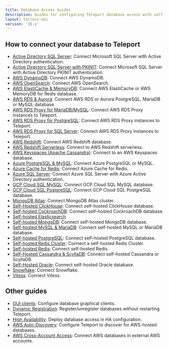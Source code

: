 ```yaml
---
title: Database Access Guides
description: Guides for configuring Teleport database access with self-hosted or cloud-hosted databases.
layout: tocless-doc
version: '15.x'
---
```


## How to connect your database to Teleport

- [Active Directory SQL Server](/docs/database-access/guides/sql-server-ad): Connect Microsoft SQL Server with Active Directory authentication.
- [Active Directory SQL Server with PKINIT](/docs/database-access/guides/sql-server-ad-pkinit): Connect Microsoft SQL Server with Active Directory PKINIT authentication.
- [AWS DynamoDB](/docs/database-access/guides/aws-dynamodb): Connect AWS DynamoDB.
- [AWS OpenSearch](/docs/database-access/guides/aws-opensearch): Connect AWS OpenSearch.
- [AWS ElastiCache & MemoryDB](/docs/database-access/guides/redis-aws): Connect AWS ElastiCache or AWS MemoryDB for Redis database.
- [AWS RDS & Aurora](/docs/database-access/guides/rds): Connect AWS RDS or Aurora PostgreSQL, MariaDB or MySQL database.
- [AWS RDS Proxy for MariaDB/MySQL](/docs/database-access/guides/rds-proxy-mysql): Connect AWS RDS Proxy instances to Teleport.
- [AWS RDS Proxy for PostgreSQL](/docs/database-access/guides/rds-proxy-postgres): Connect AWS RDS Proxy instances to Teleport.
- [AWS RDS Proxy for SQL Server](/docs/database-access/guides/rds-proxy-sqlserver): Connect AWS RDS Proxy instances to Teleport.
- [AWS Redshift](/docs/database-access/guides/postgres-redshift): Connect AWS Redshift database.
- [AWS Redshift Serverless](/docs/database-access/guides/redshift-serverless): Connect to AWS Redshift serverless.
- [AWS Keyspaces (Apache Cassandra)](/docs/database-access/guides/aws-cassandra-keyspaces): Connect to an AWS Keyspaces database.
- [Azure PostgreSQL & MySQL](/docs/database-access/guides/azure-postgres-mysql): Connect Azure PostgreSQL or MySQL.
- [Azure Cache for Redis](/docs/database-access/guides/azure-redis): Connect Azure Cache for Redis.
- [Azure SQL Server](/docs/database-access/guides/azure-sql-server-ad): Connect Azure SQL Server with Azure Active Directory authentication.
- [GCP Cloud SQL MySQL](/docs/database-access/guides/mysql-cloudsql): Connect GCP Cloud SQL MySQL database.
- [GCP Cloud SQL PostgreSQL](/docs/database-access/guides/postgres-cloudsql): Connect GCP Cloud SQL PostgreSQL database.
- [MongoDB Atlas](/docs/database-access/guides/mongodb-atlas): Connect MongoDB Atlas cluster.
- [Self-Hosted ClickHouse](/docs/database-access/guides/clickhouse-self-hosted): Connect self-hosted ClickHouse database.
- [Self-hosted CockroachDB](/docs/database-access/guides/cockroachdb-self-hosted): Connect self-hosted CockroachDB database.
- [Self-hosted Elasticsearch](/docs/database-access/guides/elastic)
- [Self-hosted MongoDB](/docs/database-access/guides/mongodb-self-hosted): Connect self-hosted MongoDB database.
- [Self-hosted MySQL & MariaDB](/docs/database-access/guides/mysql-self-hosted): Connect self-hosted MySQL or MariaDB database.
- [Self-hosted PostgreSQL](/docs/database-access/guides/postgres-self-hosted): Connect self-hosted PostgreSQL database.
- [Self-hosted Redis Cluster](/docs/database-access/guides/redis-cluster): Connect a self-hosted Redis Cluster.
- [Self-hosted Redis](/docs/database-access/guides/redis): Connect self-hosted Redis.
- [Self-Hosted Cassandra & ScyllaDB](/docs/database-access/guides/cassandra-self-hosted): Connect self-hosted Cassandra or ScyllaDB.
- [Self-Hosted Oracle](/docs/database-access/guides/oracle-self-hosted): Connect self-hosted Oracle database.
- [Snowflake](/docs/database-access/guides/snowflake): Connect Snowflake.
- [Vitess](/docs/database-access/guides/vitess): Connect Vitess.

## Other guides

- [GUI clients](/docs/connect-your-client/gui-clients): Configure database graphical clients.
- [Dynamic Registration](/docs/database-access/guides/dynamic-registration): Register/unregister databases without restarting Teleport.
- [High Availability](/docs/database-access/guides/ha): Deploy database access in HA configuration.
- [AWS Auto-Discovery](/docs/database-access/guides/aws-discovery): Configure Teleport to discover for AWS-hosted databases.
- [AWS Cross-Account Access](/docs/database-access/guides/aws-cross-account): Connect AWS databases in external AWS accounts.
